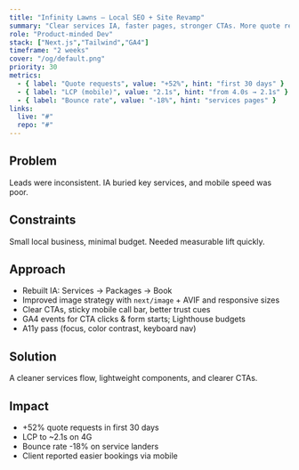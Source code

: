 ```yaml
---
title: "Infinity Lawns — Local SEO + Site Revamp"
summary: "Clear services IA, faster pages, stronger CTAs. More quote requests."
role: "Product-minded Dev"
stack: ["Next.js","Tailwind","GA4"]
timeframe: "2 weeks"
cover: "/og/default.png"
priority: 30
metrics:
  - { label: "Quote requests", value: "+52%", hint: "first 30 days" }
  - { label: "LCP (mobile)", value: "2.1s", hint: "from 4.0s → 2.1s" }
  - { label: "Bounce rate", value: "-18%", hint: "services pages" }
links:
  live: "#"
  repo: "#"
---
```


## Problem
Leads were inconsistent. IA buried key services, and mobile speed was poor.

## Constraints
Small local business, minimal budget. Needed measurable lift quickly.

## Approach
- Rebuilt IA: Services → Packages → Book
- Improved image strategy with `next/image` + AVIF and responsive sizes
- Clear CTAs, sticky mobile call bar, better trust cues
- GA4 events for CTA clicks & form starts; Lighthouse budgets
- A11y pass (focus, color contrast, keyboard nav)

## Solution
A cleaner services flow, lightweight components, and clearer CTAs.

## Impact
- +52% quote requests in first 30 days
- LCP to ~2.1s on 4G
- Bounce rate -18% on service landers
- Client reported easier bookings via mobile
